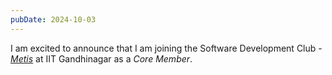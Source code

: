 ```yaml
---
pubDate: 2024-10-03
---
```


I am excited to announce that I am joining the Software Development Club - _<u>[Metis](https://www.linkedin.com/company/metis-iit-gandhinagar/posts/)</u>_ at IIT Gandhinagar as a _Core Member_.
